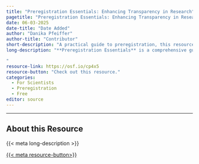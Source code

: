 ```yaml
---
title: "Preregistration Essentials: Enhancing Transparency in Research"
pagetitle: "Preregistration Essentials: Enhancing Transparency in Research"
date: 06-03-2025
date-title: "Date Added"
author: "Danika Pfeiffer"
author-title: "Contributor"
short-description: "A practical guide to preregistration, this resource from the Center for Open Science outlines how researchers can enhance transparency and rigor by documenting study plans before data collection begins."
long-description: "**Preregistration Essentials** is a comprehensive guide developed by the Center for Open Science to support researchers in adopting preregistration as a core open science practice. The resource explains how preregistration improves transparency, reduces bias, and strengthens research credibility by clearly distinguishing planned analyses from exploratory work. It includes best practices, examples, and tools for using the Open Science Framework (OSF), and addresses common challenges across research phases and disciplines. This user-friendly guide is especially useful for researchers, educators, and institutions aiming to integrate open, reproducible practices into their work.

"
resource-link: https://osf.io/cp4x5
resource-button: "Check out this resource."
categories:
  - For Scientists
  - Preregistration
  - Free
editor: source
---
```

----

## About this Resource
{{< meta long-description >}}
\

[{{< meta resource-button>}}]({{< meta resource-link >}}){.btn .btn-outline-primary .btn role="button" data-toggle="button"}